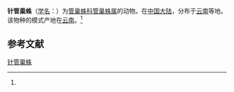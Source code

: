 {{Speciesbox
| name = 针管巢蛛
| status = 
| status_system = 
| image = 
| genus = Clubiona
| species = aciformis
| authority = (Zhang et Hu, 1991)<ref name='id14235'>{{cite web| url =http://www.bioinfo.cn/db05/BjdwSpecies.php?action=view&id=14235| title =针管巢蛛| work =《中国动物物种编目数据库》| publisher =中国科学院微生物研究所| author =中国科学院动物研究所| accessdate =2009-04-28| deadurl =yes| archiveurl =https://web.archive.org/web/20131203122335/http://www.bioinfo.cn/db05/BjdwSpecies.php?action=view| archivedate =2013-12-03}}</ref>
}}

'''针管巢蛛'''（[[学名|学名]]：{{lang|la|''Clubiona aciformis''}}）为[[管巢蛛科|管巢蛛科]][[管巢蛛属|管巢蛛属]]的动物。在[[中国大陆|中国大陆]]，分布于[[云南|云南]]等地。该物种的模式产地在[[云南|云南]]。<ref name='id14235'/>

== 参考文献 ==
{{reflist}}

{{Wikispecies|Clubiona aciformis}}
{{Taxonbar|from=Q2396133}}

[[Category:管巢蛛属|针管巢蛛]]


{{蜘蛛小作品}}